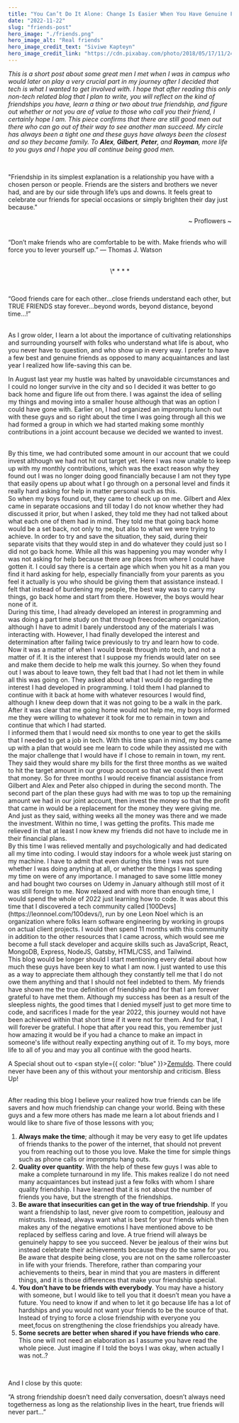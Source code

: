 ```yaml
---
title: "You Can’t Do It Alone: Change Is Easier When You Have Genuine Friends"
date: "2022-11-22"
slug: "friends-post"
hero_image: "./friends.png"
hero_image_alt: "Real friends"
hero_image_credit_text: "Siviwe Kapteyn"
hero_image_credit_link: "https://cdn.pixabay.com/photo/2018/05/17/11/24/friends-3408314_960_720.jpg"
---
```


_This is a short post about some great men I met when I was in campus who would later on play a very crucial part in my journey after I decided that tech is what I wanted to get involved with. I hope that after reading this only non-tech related blog that I plan to write, you will reflect on the kind of friendships you have, learn a thing or two about true friendship, and figure out whether or not you are of value to those who call you their friend, I certainly hope I am. This piece confirms that there are still good men out there who can go out of their way to see another man succeed. My circle has always been a tight one and these guys have always been the closest and so they became family. To **Alex**, **Gilbert**,
**Peter**, and **Royman**, more life to you guys and I hope you all continue being good men._

<br />

<p style={{ color: "purple" }}>
  "Friendship in its simplest explanation is a relationship you have with a
  chosen person or people. Friends are the sisters and brothers we never had,
  and are by our side through life’s ups and downs. It feels great to celebrate
  our friends for special occasions or simply brighten their day just because."
</p>

<p align="right">~ Proflowers ~</p>

<br />
“Don’t make friends who are comfortable to be with. Make friends who will force you
to lever yourself up.” — Thomas J. Watson

<br />

<br />
<p align="center">\* * * *</p>
<br />

<p style={{ color: "purple" }}>
  “Good friends care for each other…close friends understand each other, but
  TRUE FRIENDS stay forever…beyond words, beyond distance, beyond time…!”
</p>
<br />
As I grow older, I learn a lot about the importance of cultivating relationships
and surrounding yourself with folks who understand what life is about, who you
never have to question, and who show up in every way. I prefer to have a few
best and genuine friends as opposed to many acquaintances and last year I
realized how life-saving this can be.

<br />

In August last year my hustle was halted by unavoidable circumstances and I
could no longer survive in the city and so I decided it was better to go back
home and figure life out from there. I was against the idea of selling my
things and moving into a smaller house although that was an option I could
have gone with. Earlier on, I had organized an impromptu lunch out with these guys and so
right about the time I was going through all this we had formed a group in
which we had started making some monthly contributions in a joint account because we
decided we wanted to invest.

<br />
By this time, we had contributed some amount in our account that we could invest
although we had not hit out target yet. Here I was now unable to keep up with my
monthly contributions, which was the exact reason why they found out I was no longer
doing good financially because I am not they type that easily opens up about what
I go through on a personal level and finds it really hard asking for help in matter
personal such as this.

<br />
So when my boys found out, they came to check up on me. Gilbert and Alex came in
separate occasions and till today I do not know whether they had discussed it prior,
but when I asked, they told me they had not talked about what each one of them had
in mind. They told me that going back home would be a set back, not only to me, but
also to what we were trying to achieve. In order to try and save the situation, they
said, during their separate visits that they would step in and do whatever they could
just so I did not go back home. While all this was happening you may wonder why I
was not asking for help because there are places from where I could have gotten it.
I could say there is a certain age which when you hit as a man you find it hard asking
for help, especially financially from your parents as you feel it actually is you
who should be giving them that assistance instead. I felt that instead of burdening
my people, the best way was to carry my things, go back home and start from there.
However, the boys would hear none of it.
<br />
During this time, I had already developed an interest in programming and was doing
a part time study on that through freecodecamp organization, although I have to admit
I barely understood any of the materials I was interacting with. However, I had finally
developed the interest and determination after failing twice previously to try and
learn how to code. Now it was a matter of when I would break through into tech, and
not a matter of if. It is the interest that I suppose my friends would later on see
and make them decide to help me walk this journey. So when they found out I was about
to leave town, they felt bad that I had not let them in while all this was going
on. They asked about what I would do regarding the interest I had developed in programming.
I told them I had planned to continue with it back at home with whatever resources
I would find, although I knew deep down that it was not going to be a walk in the
park. After it was clear that me going home would not help me, my boys informed me
they were willing to whatever it took for me to remain in town and continue that
which I had started.
<br />
I informed them that I would need six months to one year to get the skills that I
needed to get a job in tech. With this time span in mind, my boys came up with a
plan that would see me learn to code while they assisted me with the major challenge
that I would have if I chose to remain in town, my rent. They said they would share
my bills for the first three months as we waited to hit the target amount in our
group account so that we could then invest that money. So for three months I would
receive financial assistance from Gilbert and Alex and Peter also chipped in during
the second month. The second part of the plan these guys had with me was to top up
the remaining amount we had in our joint account, then invest the money so that the
profit that came in would be a replacement for the money they were giving me. And
just as they said, withing weeks all the money was there and we made the investment.
Within no time, I was getting the profits. This made me relieved in that at least
I now knew my friends did not have to include me in their financial plans.
<br />
By this time I was relieved mentally and psychologically and had dedicated all my
time into coding. I would stay indoors for a whole week just staring on my machine.
I have to admit that even during this time I was not sure whether I was doing anything
at all, or whether the things I was spending my time on were of any importance. I
managed to save some little money and had bought two courses on Udemy in January
although still most of it was still foreign to me. Now relaxed and with more than
enough time, I would spend the whole of 2022 just learning how to code. It was about
this time that I discovered a tech community called
<span style={{ color: "blue" }}>[100Devs](https://leonnoel.com/100devs/)</span>,
run by one Leon Noel which is an organization where folks learn software
engineering by working in groups on actual client projects. I would then spend
11 months with this community in addition to the other resources that I came
across, which would see me become a full stack developer and acquire skills such
as JavaScript, React, MongoDB, Express, NodeJS, Gatsby, HTML/CSS, and Tailwind.
<br />
This blog would be longer should I start mentioning every detail about how much
these guys have been key to what I am now. I just wanted to use this as a way to
appreciate them although they constantly tell me that I do not owe them anything
and that I should not feel indebted to them. My friends have shown me the true
definition of friendship and for that I am forever grateful to have met them.
Although my success has been as a result of the sleepless nights, the good times
that I denied myself just to get more time to code, and sacrifices I made for
the year 2022, this journey would not have been achieved within that short time
if it were not for them. And for that, I will forever be grateful. I hope that
after you read this, you remember just how amazing it would be if you had a
chance to make an impact in someone's life without really expecting anything out
of it. To my boys, more life to all of you and may you all continue with the
good hearts.

<br />

A Special shout out to <span style={{ color: "blue" }}>[Zemuldo](https://zemuldo.com/)</span>. There could never have been any of this without your mentorship and criticism. Bless Up!

<br />
After reading this blog I believe your realized how true friends can be life savers
and how much friendship can change your world. Being with these guys and a few more
others has made me learn a lot about friends and I would like to share five of those
lessons with you;

1. **Always make the time**; although it may be very easy to get life updates of friends thanks to the power of the internet, that should not prevent you from reaching out to those you love. Make the time for simple things such as phone calls or impromptu hang outs. <br/>
2. **Quality over quantity**. With the help of these few guys I was able to make a complete turnaround in my life. This makes realize I do not need many acquaintances but instead just a few folks with whom I share quality friendship. I have learned that it is not about the number of friends you have, but the strength of the friendships.<br/>
3. **Be aware that insecurities can get in the way of true friendship**. If you want a friendship to last, never give room to competition, jealousy and mistrusts. Instead, always want what is best for your friends which then makes any of the negative emotions I have mentioned above to be replaced by selfless caring and love. A true friend will always be genuinely happy to see you succeed. Never be jealous of their wins but instead celebrate their achievements because they do the same for you. Be aware that despite being close, you are not on the same rollercoaster in life with your friends. Therefore, rather than comparing your achievements to theirs, bear in mind that you are masters in different things, and it is those differences that make your friendship special.<br/>
4. **You don’t have to be friends with everybody**. You may have a history with someone, but I would like to tell you that it doesn’t mean you have a future. You need to know if and when to let it go because life has a lot of hardships and you would not want your friends to be the source of that. Instead of trying to force a close friendship with everyone you meet,focus on strengthening the close friendships you already have.
5. **Some secrets are better when shared if you have friends who care**. This one will not need an elaboration as I assume you have read the whole piece. Just imagine if I told the boys I was okay, when actually I was not..?

<br />

And I close by this quote: <br/>

<p style={{ color: "purple" }}>
  “A strong friendship doesn’t need daily conversation, doesn’t always need
  togetherness as long as the relationship lives in the heart, true friends will
  never part…”
</p>
